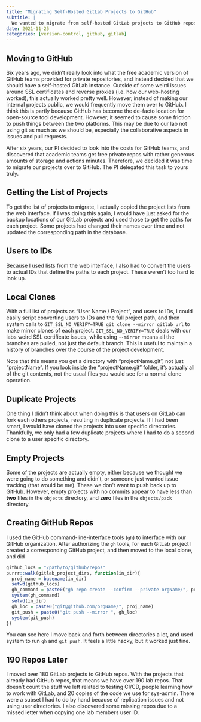 ```yaml
---
title: "Migrating Self-Hosted GitLab Projects to GitHub"
subtitle: |
  We wanted to migrate from self-hosted GitLab projects to GitHub repos. Here is some background on how we accomplished that.
date: 2021-11-25
categories: [version-control, github, gitlab]
---
```


## Moving to GitHub

Six years ago, we didn't really look into what the free academic version of GitHub teams provided for private repositories, and instead decided that we should have a self-hosted GitLab instance.
Outside of some weird issues around SSL certificates and reverse proxies (i.e. how our web-hosting worked), this actually worked pretty well.
However, instead of making our internal projects public, we would frequently move them over to GitHub.
I think this is partly because GitHub has become the de-facto location for open-source tool development.
However, it seemed to cause some friction to push things between the two platforms.
This may be due to our lab not using git as much as we should be, especially the collaborative aspects in issues and pull requests.

After six years, our PI decided to look into the costs for GitHub teams, and discovered that academic teams get free private repos with rather generous amounts of storage and actions minutes.
Therefore, we decided it was time to migrate our projects over to GitHub.
The PI delegated this task to yours truly.

## Getting the List of Projects

To get the list of projects to migrate, I actually copied the project lists from the web interface. 
If I was doing this again, I would have just asked for the backup locations of our GitLab projects and used those to get the paths for each project.
Some projects had changed their names over time and not updated the corresponding path in the database.

## Users to IDs

Because I used lists from the web interface, I also had to convert the users to actual IDs that define the paths to each project.
These weren't too hard to look up.

## Local Clones

With a full list of projects as "User Name / Project", and users to IDs, I could easily script converting users to IDs and the full project path, and then system calls to `GIT_SSL_NO_VERIFY=TRUE git clone --mirror gitlab_url` to make mirror clones of each project.
`GIT_SSL_NO_VERIFY=TRUE` deals with our labs weird SSL certificate issues, while using `--mirror` means all the branches are pulled, not just the default branch.
This is useful to maintain a history of branches over the course of the project development.

Note that this means you get a directory with "projectName.git", not just "projectName".
If you look inside the "projectName.git" folder, it's actually all of the git contents, not the usual files you would see for a normal clone operation.

## Duplicate Projects

One thing I didn't think about when doing this is that users on GitLab can fork each others projects, resulting in duplicate projects.
If I had been smart, I would have cloned the projects into user specific directories.
Thankfully, we only had a few duplicate projects where I had to do a second clone to a user specific directory.

## Empty Projects

Some of the projects are actually empty, either because we thought we were going to do something and didn't, or someone just wanted issue tracking (that would be me).
These we don't want to push back up to GitHub.
However, empty projects with no commits appear to have less than **two** files in the `objects` directory, and **zero** files in the `objects/pack` directory.

## Creating GitHub Repos

I used the GitHub command-line-interface tools (`gh`) to interface with our GitHub organization.
After authorizing the `gh` tools, for each GitLab project I created a corresponding GitHub project, and then moved to the local clone, and did

```r
github_locs = "/path/to/github/repos"
purrr::walk(gitlab_project_dirs, function(in_dir){
  proj_name = basename(in_dir)
  setwd(github_locs)
  gh_command = paste0("gh repo create --confirm --private orgName/", proj_name)
  system(gh_command)
  setwd(in_dir)
  gh_loc = paste0("git@github.com/orgName/", proj_name)
  git_push = paste0("git push --mirror ", gh_loc)
  system(git_push)
})
```

You can see here I move back and forth between directories a lot, and used system to run `gh` and `git push`.
It feels a little hacky, but it worked just fine.

## 190 Repos Later

I moved over 180 GitLab projects to GitHub repos.
With the projects that already had GitHub repos, that means we have over 190 lab repos.
That doesn't count the stuff we left related to testing CI/CD, people learning how to work with GitLab, and 20 copies of the code we use for sys-admin.
There were a subset I had to do by hand because of replication issues and not using user directories.
I also discovered some missing repos due to a missed letter when copying one lab members user ID.
